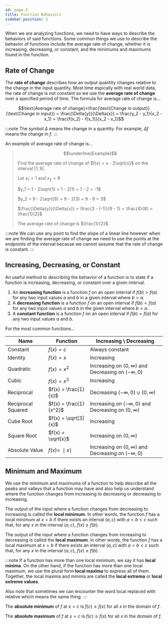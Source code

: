 ```yaml
---
id: page-3
title: Function Behaviors
sidebar_position: 3
---
```



When we are analyzing functions, we need to have ways to describe the behaviors of said functions. Some common things we use to describe the behavior of functions include the average rate of change, whether it is increasing, decreasing, or constant, and the minimums and maximums found in the function.

## Rate of Change

The **rate of change** describes how an output quantity changes relative to the change in the input quantity. Most time espically with real world data, the rate of change is not constant so we use the **average rate of change** over a specified period of time. The formula for average rate of change is... 

$$\text{Average rate of change}=\frac{\text{Change in output}}{\text{Change in input}} = \frac{\Delta{y}}{\Delta{x}} = \frac{y_2 - y_1}{x_2 - x_1} = \frac{f(x_2) - f(x_1)}{x_2 - x_1}$$

:::note
The symbol $\Delta$ means the change in a quantity. For example, $\Delta f$ means the change in $f$.
:::

An example of average rate of change is...

> $$\underline{Example}$$
>
> Find the average rate of change of $f(x) = x - 2\sqrt{x}$ on the interval $[1, 9]$.
>
> Let $x_1 = 1$ and $x_2 = 9$
>
> $y_1 = 1 - 2\sqrt{1} = 1 - 2(1) = 1 - 2 = -1$
>
> $y_2 = 9 - 2\sqrt{9} = 9 - 2(3) = 9 - 6 = 3$
>
> $\frac{\Delta{y}}{\Delta{x}} = \frac{3 - (-1)}{9 - 1} = \frac{4}{8} = \frac{1}{2}$
>
> The average rate of change is $\frac{1}{2}$.

:::note
We can use any point to find the slope of a linear line however when we are finding the average rate of change we need to use the points at the endpoints of the interval because we cannot assume that the rate of change is constant.
:::

## Increasing, Decreasing, or Constant

An useful method to describing the behavior of a function is to state if a function is increasing, decreasing, or constant over a given interval.

1. An **increasing function** is a function $f$ on an open interval if $f(b) > f(a)$ for any two input values $a$ and $b$ in a given interval where $b > a$. 
2. A **decreasing function** is a function $f$ on an open interval if $f(b) < f(a)$ for any two input values $a$ and $b$ in the given interval where $b > a$. 
3. A **constant function** is a function $f$ on an open interval if $f(b) = f(a)$ for any two input values $a$ and $b$.

<Fig src={alg1} caption='Increasing, Decreasing, and Constant Functions' num={1}/>

For the most common functions...

| Name | Function | Increasing \ Decreasing |
| - | - | - |
| Constant | $f(x) = c$ | Always constant |
| Identity | $f(x) = x$ | Increasing |
| Quadratic | $f(x) = x^2$ | Increasing on $(0, \infty)$ and Decreasing on $(-\infty, 0)$ |
| Cubic | $f(x) = x^3$ | Increasing |
| Reciprocal | $f(x) = \frac{1}{x}$ | Decreasing $(-\infty, 0) \cup (0, \infty)$ |
| Reciprocal Squared | $f(x) = \frac{1}{x^2}$ | Increasing on $(-\infty, 0)$ and Decreasing on $(0, \infty)$ |
| Cube Root | $f(x) = \sqrt[3]{x}$ | Increasing |
| Square Root | $f(x) = \sqrt{x}$ | Increasing on $(0, \infty)$ |
| Absolute Value | $f(x) = \:\mid x \mid$ | Increasing on $(0, \infty)$ and Decreasing on $(-\infty, 0)$ |

## Minimum and Maximum

We use the minimum and maximums of a function to help describe all the peaks and valleys that a function may have and also help us understand where the function changes from increasing to decreasing or decreasing to increasing.

The output of the input where a function changes from decreasing to increasing is called the **local minimum**. In other words, the function $f$ has a local minimum at $x = b$ if there exists an interval $(a, c)$ with $a < b < c$ such that, for any $x$ in the interval $(a, c)$, $f(x) \geq f(b)$.

The output of the input where a function changes from increasing to decreasing is called the **local maximum**. In other words, the function $f$ has a local maximum at $x = b$ if there exists an interval $(a, c)$ with $a < b < c$ such that, for any $x$ in the interval $(a, c)$, $f(x) \leq f(b)$.

:::note
If a function has more than one local minimum, we say it has **local minima**. On the other hand, if the function has more than one local maximum, we use the plural form **local maxima** to express all of them. Together, the local maxima and minima are called the **local extrema** or **local extreme values**.

Also note that sometimes we can encounter the word local replaced with relative which means the same thing.
:::

The **absolute minimum** of $f$ at $x = c$ is $f(c) \leq f(x)$ for all $x$ in the domain of $f$.

The **absolute maximum** of $f$ at $x = c$ is $f(c) \geq f(x)$ for all $x$ in the domain of $f$.

<Fig src={alg2} caption='Minimums and Maximums' num={2}/>
